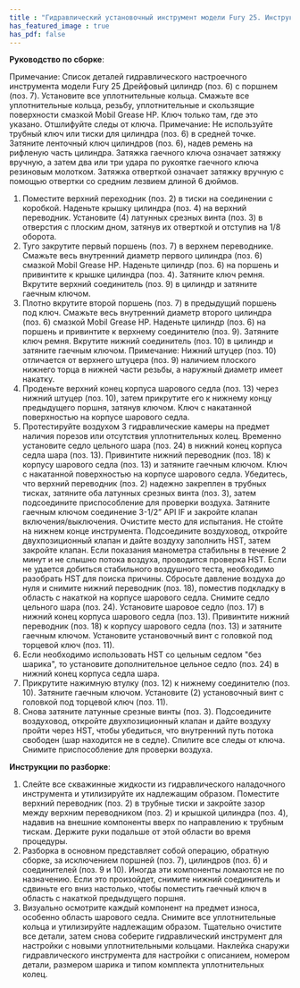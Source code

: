 ```yaml
---
title : "Гидравлический установочный инструмент модели Fury 25. Инструкция по сборке"
has_featured_image : true
has_pdf: false
---
```


**Руководство по сборке**:

Примечание: Список деталей гидравлического настроечного инструмента модели Fury 25
Дрейфовый цилиндр (поз. 6) с поршнем (поз. 7). Установите все уплотнительные кольца. Смажьте все уплотнительные кольца, резьбу, уплотнительные и скользящие поверхности смазкой Mobil Grease HP. Ключ только там, где это указано. Отшлифуйте следы от ключа. Примечание: Не используйте трубный ключ или тиски для цилиндра (поз. 6) в средней точке. Затяните ленточный ключ цилиндров (поз. 6), надев ремень на рифленую часть цилиндра. Затяжка гаечного ключа означает затяжку вручную, а затем два или три удара по рукоятке гаечного ключа резиновым молотком. Затяжка отверткой означает затяжку вручную с помощью отвертки со средним лезвием длиной 6 дюймов.

1. Поместите верхний переходник (поз. 2) в тиски на соединении с коробкой. Наденьте крышку цилиндра (поз. 4) на верхний переводник. Установите (4) латунных срезных винта (поз. 3) в отверстия с плоским дном, затянув их отверткой и отступив на 1/8 оборота.
2. Туго закрутите первый поршень (поз. 7) в верхнем переводнике. Смажьте весь внутренний диаметр первого цилиндра (поз. 6) смазкой Mobil Grease HP. Наденьте цилиндр (поз. 6) на поршень и привинтите к крышке цилиндра (поз. 4). Затяните ключ ремня. Вкрутите верхний соединитель (поз. 9) в цилиндр и затяните гаечным ключом.
3. Плотно вкрутите второй поршень (поз. 7) в предыдущий поршень под ключ. Смажьте весь внутренний диаметр второго цилиндра (поз. 6) смазкой Mobil Grease HP. Наденьте цилиндр (поз. 6) на поршень и привинтите к верхнему соединителю (поз. 9). Затяните ключ ремня. Вкрутите нижний соединитель (поз. 10) в цилиндр и затяните гаечным ключом. Примечание: Нижний штуцер (поз. 10) отличается от верхнего штуцера (поз. 9) наличием плоского нижнего торца в нижней части резьбы, а наружный диаметр имеет накатку.
4. Проденьте верхний конец корпуса шарового седла (поз. 13) через нижний штуцер (поз. 10), затем прикрутите его к нижнему концу предыдущего поршня, затянув ключом. Ключ с накатанной поверхностью на корпусе шарового седла.
5. Протестируйте воздухом 3 гидравлические камеры на предмет наличия порезов или отсутствия уплотнительных колец. Временно установите седло цельного шара (поз. 24) в нижний конец корпуса седла шара (поз. 13). Привинтите нижний переводник (поз. 18) к корпусу шарового седла (поз. 13) и затяните гаечным ключом. Ключ с накатанной поверхностью на корпусе шарового седла. Убедитесь, что верхний переводник (поз. 2) надежно закреплен в трубных тисках, затяните оба латунных срезных винта (поз. 3), затем подсоедините приспособление для проверки воздуха. Затяните гаечным ключом соединение 3-1/2” API IF и закройте клапан включения/выключения. Очистите место для испытания. Не стойте на нижнем конце инструмента. Подсоедините воздуховод, откройте двухпозиционный клапан и дайте воздуху заполнить HST, затем закройте клапан. Если показания манометра стабильны в течение 2 минут и не слышно потока воздуха, проводится проверка HST. Если не удается добиться стабильного воздушного теста, необходимо разобрать HST для поиска причины. Сбросьте давление воздуха до нуля и снимите нижний переводник (поз. 18), поместив подкладку в область с накаткой на корпусе шарового седла. Снимите седло цельного шара (поз. 24). Установите шаровое седло (поз. 17) в нижний конец корпуса шарового седла (поз. 13). Привинтите нижний переводник (поз. 18) к корпусу шарового седла (поз. 13) и затяните гаечным ключом. Установите установочный винт с головкой под торцевой ключ (поз. 11).
6. Если необходимо использовать HST со цельным седлом "без шарика", то установите дополнительное цельное седло (поз. 24) в нижний конец корпуса седла шара.
7. Прикрутите нажимную втулку (поз. 12) к нижнему соединителю (поз. 10). Затяните гаечным ключом. Установите (2) установочный винт с головкой под торцевой ключ (поз. 11).
8. Снова затяните латунные срезные винты (поз. 3). Подсоедините воздуховод, откройте двухпозиционный клапан и дайте воздуху пройти через HST, чтобы убедиться, что внутренний путь потока свободен (шар находится не в седле). Спилите все следы от ключа. Снимите приспособление для проверки воздуха.

**Инструкции по разборке**:

1. Слейте все скважинные жидкости из гидравлического наладочного инструмента и утилизируйте их надлежащим образом. Поместите верхний переводник (поз. 2) в трубные тиски и закройте зазор между верхним переводником (поз. 2) и крышкой цилиндра (поз. 4), надавив на внешние компоненты вверх по направлению к трубным тискам. Держите руки подальше от этой области во время процедуры.
2. Разборка в основном представляет собой операцию, обратную сборке, за исключением поршней (поз. 7), цилиндров (поз. 6) и соединителей (поз. 9 и 10). Иногда эти компоненты ломаются не по назначению. Если это произойдет, снимите нижний соединитель и сдвиньте его вниз настолько, чтобы поместить гаечный ключ в область с накаткой предыдущего поршня.
3. Визуально осмотрите каждый компонент на предмет износа, особенно область шарового седла. Снимите все уплотнительные кольца и утилизируйте надлежащим образом. Тщательно очистите все детали, затем снова соберите гидравлический инструмент для настройки с новыми уплотнительными кольцами. Наклейка снаружи гидравлического инструмента для настройки с описанием, номером детали, размером шарика и типом комплекта уплотнительных колец.
